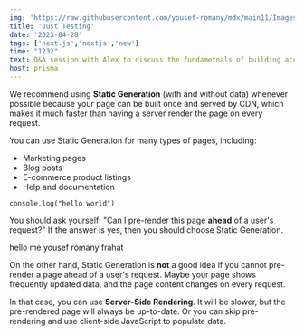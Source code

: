---
img: 'https://raw.githubusercontent.com/yousef-romany/mdx/main11/Images/one.jpg'
title: 'Just Testing'
date: '2023-04-28'
tags: ['next.js','nextjs','new']
time: "1232"
text: Q&A session with Alex to discuss the fundametnals of building accessible design systems, patterns and best practices.
host: prisma
---

We recommend using **Static Generation** (with and without data) whenever possible because your page can be built once and served by CDN, which makes it much faster than having a server render the page on every request.



You can use Static Generation for many types of pages, including:

- Marketing pages
- Blog posts
- E-commerce product listings
- Help and documentation

```
console.log("hello world")
```

You should ask yourself: "Can I pre-render this page **ahead** of a user's request?" If the answer is yes, then you should choose Static Generation.

hello me yousef romany frahat

On the other hand, Static Generation is **not** a good idea if you cannot pre-render a page ahead of a user's request. Maybe your page shows frequently updated data, and the page content changes on every request.

In that case, you can use **Server-Side Rendering**. It will be slower, but the pre-rendered page will always be up-to-date. Or you can skip pre-rendering and use client-side JavaScript to populate data.
